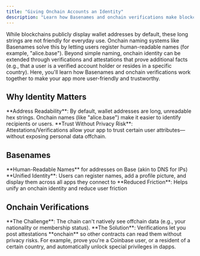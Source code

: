 ```yaml
---
title: "Giving Onchain Accounts an Identity"
description: "Learn how Basenames and onchain verifications make blockchain addresses human-readable and trustworthy, improving user experience and app functionality."
---
```


While blockchains publicly display wallet addresses by default, these long strings are not friendly for everyday use. Onchain naming systems like Basenames solve this by letting users register human-readable names (for example, "alice.base"). Beyond simple naming, onchain identity can be extended through verifications and attestations that prove additional facts (e.g., that a user is a verified account holder or resides in a specific country). Here, you'll learn how Basenames and onchain verifications work together to make your app more user-friendly and trustworthy.

## Why Identity Matters

<Info>
**Address Readability**: By default, wallet addresses are long, unreadable hex strings. Onchain names (like "alice.base") make it easier to identify recipients or users.
</Info>

<Tip>
**Trust Without Privacy Risk**: Attestations/Verifications allow your app to trust certain user attributes—without exposing personal data offchain.
</Tip>

## Basenames

<Check>
**Human-Readable Names** for addresses on Base (akin to DNS for IPs)
</Check>

<Check>
**Unified Identity**: Users can register names, add a profile picture, and display them across all apps they connect to
</Check>

<Check>
**Reduced Friction**: Helps unify an onchain identity and reduce user friction
</Check>

## Onchain Verifications

<Info>
**The Challenge**: The chain can't natively see offchain data (e.g., your nationality or membership status).
</Info>

<Tip>
**The Solution**: Verifications let you post attestations **onchain** so other contracts can read them without privacy risks. For example, prove you're a Coinbase user, or a resident of a certain country, and automatically unlock special privileges in dapps.
</Tip>



<PolicyBanner />